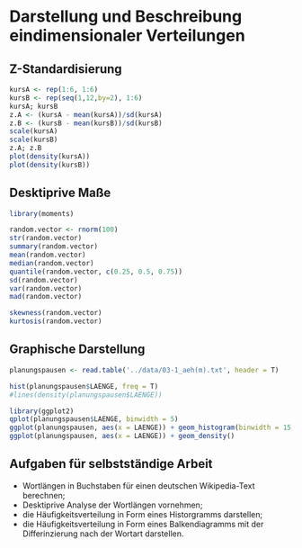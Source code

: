 # Darstellung und Beschreibung eindimensionaler Verteilungen

## Z-Standardisierung
```r
kursA <- rep(1:6, 1:6)
kursB <- rep(seq(1,12,by=2), 1:6)
kursA; kursB
z.A <- (kursA - mean(kursA))/sd(kursA)
z.B <- (kursB - mean(kursB))/sd(kursB)
scale(kursA)
scale(kursB)
z.A; z.B
plot(density(kursA))
plot(density(kursB))
```


## Desktiprive Maße
```r
library(moments)

random.vector <- rnorm(100)
str(random.vector)
summary(random.vector)
mean(random.vector)
median(random.vector)
quantile(random.vector, c(0.25, 0.5, 0.75))
sd(random.vector)
var(random.vector)
mad(random.vector)

skewness(random.vector)
kurtosis(random.vector)
```

## Graphische Darstellung

```r
planungspausen <- read.table('../data/03-1_aeh(m).txt', header = T)
```

```r
hist(planungspausen$LAENGE, freq = T)
#lines(density(planungspausen$LAENGE))
```

```r
library(ggplot2)
qplot(planungspausen$LAENGE, binwidth = 5)
ggplot(planungspausen, aes(x = LAENGE)) + geom_histogram(binwidth = 15, color = 'black', fill = 'white')
ggplot(planungspausen, aes(x = LAENGE)) + geom_density()
```

## Aufgaben für selbstständige Arbeit
* Wortlängen in Buchstaben für einen deutschen Wikipedia-Text berechnen;
* Desktiprive Analyse der Wortlängen vornehmen;
* die Häufigkeitsverteilung in Form eines Historgramms darstellen;
* die Häufigkeitsverteilung in Form eines Balkendiagramms mit der Differinzierung nach der Wortart darstellen.